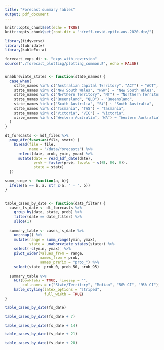 ```yaml
---
title: "Forecast summary tables"
output: pdf_document
---
```


```r
knitr::opts_chunk$set(echo = TRUE)
knitr::opts_chunk$set(root.dir = "~/reff-covid-epifx-aus-2020-dev/")
```



```r
library(tidyverse)
library(lubridate)
library(kableExtra)

forecast_exps_dir <- "exps_with_reversion"
source("./forecast_plotting/plotting_common.R", echo = FALSE)


unabbreviate_states <- function(state_names) {
  case_when(
    state_names %in% c("Australian Capital Territory", "ACT") ~ "ACT",
    state_names %in% c("New South Wales", "NSW") ~ "New South Wales",
    state_names %in% c("Northern Territory", "NT") ~ "Northern Territory",
    state_names %in% c("Queensland", "QLD") ~ "Queensland",
    state_names %in% c("South Australia", "SA") ~ "South Australia",
    state_names %in% c("Tasmania", "TAS") ~ "Tasmania",
    state_names %in% c("Victoria", "VIC") ~ "Victoria",
    state_names %in% c("Western Australia", "WA") ~ "Western Australia"
  )
}

dt_forecasts <- hdf_files %>%
  pmap_dfr(function(file, state) {
    h5read(file = file,
           name = "/data/forecasts") %>%
      select(date, prob, ymin, ymax) %>%
      mutate(date = read_hdf_date(date),
             prob = factor(prob, levels = c(95, 50, 0)),
             state = state)
  })

```

```r

summ_range <- function(a, b){
  ifelse(a == b, a, str_c(a, " - ", b))
}
  

table_cases_by_date <- function(date_filter) {
  cases_fs_date <- dt_forecasts %>%
    group_by(date, state, prob) %>%
    filter(date == date_filter) %>%
    slice(1)
  
  summary_table <- cases_fs_date %>% 
    ungroup() %>%
    mutate(range = summ_range(ymin, ymax),
           state = unabbreviate_states(state)) %>%
    select(-c(ymin, ymax)) %>%
    pivot_wider(values_from = range,
                names_from = prob,
                names_prefix = "prob_") %>%
    select(state, prob_0, prob_50, prob_95)
  
  summary_table %>%
    kbl(booktabs = TRUE, linesep = "",
        col.names = c("State/Territory", "Median", "50% CI", "95% CI")) %>%
    kable_styling(latex_options = "striped",
                  full_width = TRUE)
}
```


\subsection{Nowcast cases by case data date (`r fs_date`):}
```r
table_cases_by_date(fs_date)
```

\subsection{Forecast cases by case data date + 1 week (`r fs_date + 7`):}
```r
table_cases_by_date(fs_date + 7)
```
\subsection{Forecast cases by case data date + 2 weeks (`r fs_date + 14`):}
```r
table_cases_by_date(fs_date + 14)
```
\subsection{Forecast cases by case data date + 3 weeks (`r fs_date + 21`):}
```r
table_cases_by_date(fs_date + 21)
```
\subsection{Forecast cases by case data date + 4 weeks (`r fs_date + 28`):}
```r
table_cases_by_date(fs_date + 28)
```
